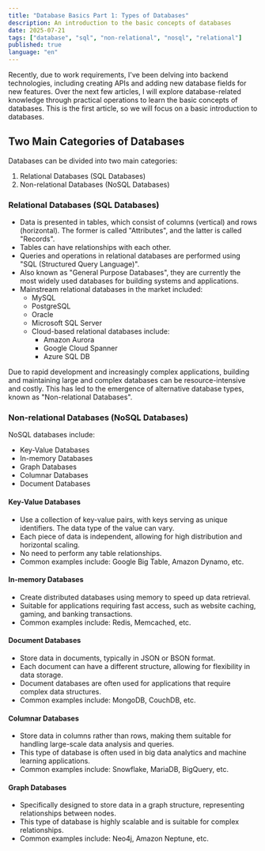 ```yaml
---
title: "Database Basics Part 1: Types of Databases"
description: An introduction to the basic concepts of databases
date: 2025-07-21
tags: ["database", "sql", "non-relational", "nosql", "relational"]
published: true
language: "en"
---
```


Recently, due to work requirements, I've been delving into backend technologies, including creating APIs and adding new database fields for new features. Over the next few articles, I will explore database-related knowledge through practical operations to learn the basic concepts of databases. This is the first article, so we will focus on a basic introduction to databases.

## Two Main Categories of Databases

Databases can be divided into two main categories:

1. Relational Databases (SQL Databases)
2. Non-relational Databases (NoSQL Databases)

### Relational Databases (SQL Databases)

- Data is presented in tables, which consist of columns (vertical) and rows (horizontal). The former is called "Attributes", and the latter is called "Records".
- Tables can have relationships with each other.
- Queries and operations in relational databases are performed using "SQL (Structured Query Language)".
- Also known as "General Purpose Databases", they are currently the most widely used databases for building systems and applications.
- Mainstream relational databases in the market included:
  - MySQL
  - PostgreSQL
  - Oracle
  - Microsoft SQL Server
  - Cloud-based relational databases include:
    - Amazon Aurora
    - Google Cloud Spanner
    - Azure SQL DB

Due to rapid development and increasingly complex applications, building and maintaining large and complex databases can be resource-intensive and costly. This has led to the emergence of alternative database types, known as "Non-relational Databases".

### Non-relational Databases (NoSQL Databases)

NoSQL databases include:
- Key-Value Databases
- In-memory Databases
- Graph Databases
- Columnar Databases
- Document Databases

#### Key-Value Databases

- Use a collection of key-value pairs, with keys serving as unique identifiers. The data type of the value can vary.
- Each piece of data is independent, allowing for high distribution and horizontal scaling.
- No need to perform any table relationships.
- Common examples include: Google Big Table, Amazon Dynamo, etc.  

#### In-memory Databases
- Create distributed databases using memory to speed up data retrieval.
- Suitable for applications requiring fast access, such as website caching, gaming, and banking transactions.
- Common examples include: Redis, Memcached, etc.

#### Document Databases
- Store data in documents, typically in JSON or BSON format.
- Each document can have a different structure, allowing for flexibility in data storage.
- Document databases are often used for applications that require complex data structures.
- Common examples include: MongoDB, CouchDB, etc.

#### Columnar Databases
- Store data in columns rather than rows, making them suitable for handling large-scale data analysis and queries.
- This type of database is often used in big data analytics and machine learning applications.
- Common examples include: Snowflake, MariaDB, BigQuery, etc.   

#### Graph Databases
- Specifically designed to store data in a graph structure, representing relationships between nodes.
- This type of database is highly scalable and is suitable for complex relationships.
- Common examples include: Neo4j, Amazon Neptune, etc. 